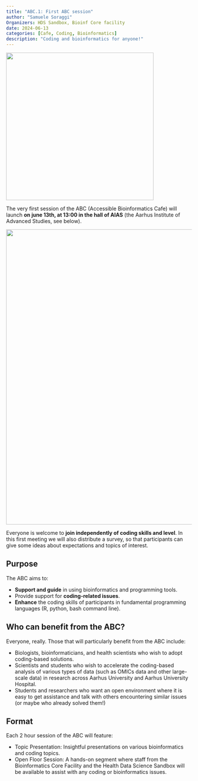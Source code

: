 ```yaml
---
title: "ABC.1: First ABC session"
author: "Samuele Soraggi"
Organizers: HDS Sandbox, Bioinf Core facility
date: 2024-06-13
categories: [Cafe, Coding, Bioinformatics]
description: "Coding and bioinformatics for anyone!"
---
```


![](../../img/news/number1.png){fig-align="center" width=400px}

The very first session of the ABC (Accessible Bioinformatics Cafe) will launch **on june 13th, at 13:00 in the hall of AIAS** (the Aarhus Institute of Advanced Studies, see below).

![](../../img/news/AIAS.png){fig-align="center" width=800px}

Everyone is welcome to **join independently of coding skills and level**. In this first meeting we will also distribute a survey, so that participants can give some ideas about expectations and topics of interest.

## Purpose
 
The ABC aims to:

- **Support and guide** in  using bioinformatics and programming tools.
- Provide support for **coding-related issues**.
- **Enhance** the coding skills of participants in fundamental programming languages (R, python, bash command line).
 
## Who can benefit from the ABC?
 
Everyone, really. Those that will particularly benefit from the ABC include:

- Biologists, bioinformaticians, and health scientists who wish to adopt coding-based solutions.
- Scientists and students who wish to accelerate the coding-based analysis of various types of data (such as OMICs data and other large-scale data) in research across Aarhus University and Aarhus University Hospital.
- Students and researchers who want an open environment where it is easy to get assistance and talk with others encountering similar issues (or maybe who already solved them!)

## Format
 
Each 2 hour session of the ABC will feature:

- Topic Presentation: Insightful presentations on various bioinformatics and coding topics.
- Open Floor Session: A hands-on segment where staff from the Bioinformatics Core Facility and the Health Data Science Sandbox will be available to assist with any coding or bioinformatics issues.